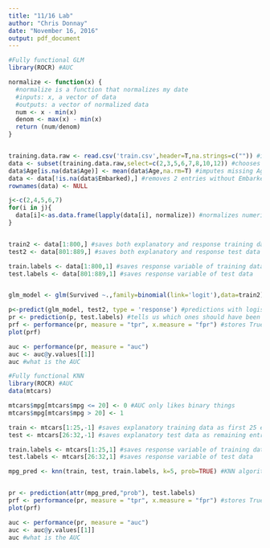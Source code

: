 ```yaml
---
title: "11/16 Lab"
author: "Chris Donnay"
date: "November 16, 2016"
output: pdf_document
---
```

```r
#Fully functional GLM
library(ROCR) #AUC

normalize <- function(x) {
  #normalize is a function that normalizes my date
  #inputs: x, a vector of data
  #outputs: a vector of normalized data
  num <- x - min(x)
  denom <- max(x) - min(x)
  return (num/denom)
}


training.data.raw <- read.csv('train.csv',header=T,na.strings=c("")) #import Titanic data
data <- subset(training.data.raw,select=c(2,3,5,6,7,8,10,12)) #chooses relevant data
data$Age[is.na(data$Age)] <- mean(data$Age,na.rm=T) #imputes missing Ages with the mean
data <- data[!is.na(data$Embarked),] #removes 2 entries without Embarked data
rownames(data) <- NULL

j<-c(2,4,5,6,7)
for(i in j){
  data[i]<-as.data.frame(lapply(data[i], normalize)) #normalizes numeric data
}


train2 <- data[1:800,] #saves both explanatory and response training data
test2 <- data[801:889,] #saves both explanatory and response test data

train.labels <- data[1:800,1] #saves response variable of training data
test.labels <- data[801:889,1] #saves response variable of test data


glm_model <- glm(Survived ~.,family=binomial(link='logit'),data=train2) #logistic regression

p<-predict(glm_model, test2, type = 'response') #predictions with logistic regression
pr <- prediction(p, test.labels) #tells us which ones should have been successes, 
prf <- performance(pr, measure = "tpr", x.measure = "fpr") #stores True Positive vs False Positive
plot(prf)

auc <- performance(pr, measure = "auc")
auc <- auc@y.values[[1]]
auc #what is the AUC


```

```r
#Fully functional KNN
library(ROCR) #AUC
data(mtcars)

mtcars$mpg[mtcars$mpg <= 20] <- 0 #AUC only likes binary things
mtcars$mpg[mtcars$mpg > 20] <- 1

train <- mtcars[1:25,-1] #saves explanatory training data as first 25 entries
test <- mtcars[26:32,-1] #saves explanatory test data as remaining entries

train.labels <- mtcars[1:25,1] #saves response variable of training data
test.labels <- mtcars[26:32,1] #saves response variable of test data

mpg_pred <- knn(train, test, train.labels, k=5, prob=TRUE) #KNN algorithm


pr <- prediction(attr(mpg_pred,"prob"), test.labels)
prf <- performance(pr, measure = "tpr", x.measure = "fpr") #stores True Positive vs False Positive
plot(prf)

auc <- performance(pr, measure = "auc")
auc <- auc@y.values[[1]]
auc #what is the AUC

```
